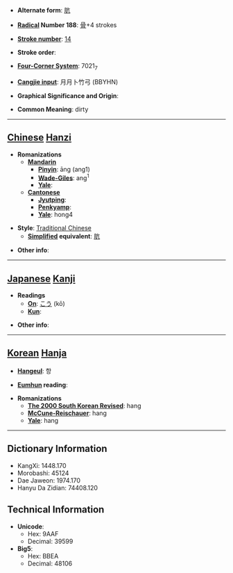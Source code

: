 * '''Alternate form''': [[肮]]

* '''[[Wiktionary:Chinese radical index| Radical]] Number 188''': [[Wiktionary:Chinese radical index 骨|骨]]+4 strokes

* '''[[Wiktionary:Chinese total strokes index|Stroke number]]''': [[Wiktionary:Chinese total strokes index 14|14]]

* '''Stroke order''': 

* '''[[Wiktionary:Chinese four corner index|Four-Corner System]]''': 7021<sub>7</sub>

* '''[[Wiktionary:Chinese Cangjie index|Cangjie input]]''': 月月卜竹弓 (BBYHN)

* '''Graphical Significance and Origin''': 

* '''Common Meaning''': dirty

----

== [[Chinese]] [[Hanzi]] ==

* '''Romanizations'''
** '''[[Mandarin]]'''
*** '''[[Pinyin]]''': āng (ang1)
*** '''[[Wade-Giles]]''': ang<sup>1</sup>
*** '''[[Yale]]''': 
** '''[[Cantonese]]'''
*** '''[[Jyutping]]''':
*** '''[[Penkyamp]]''': 
*** '''[[Yale]]''': hong4

* '''Style''': [[Traditional Chinese]] 
** '''[[Simplified Chinese|Simplified]] equivalent''': [[肮]]

* '''Other info''': 

----

== [[Japanese]] [[Kanji]] ==

* '''Readings'''
** '''[[On]]''': [[こう]] (kō)
** '''[[Kun]]''': 

* '''Other info''':  

----

== [[Korean]] [[Hanja]] ==

* '''[[Hangeul]]''': 항

* '''[[Eumhun]] reading''': 

* '''Romanizations'''
** '''[[The 2000 South Korean Revised Romanization|The 2000 South Korean Revised]]''': hang
** '''[[McCune-Reischauer]]''': hang
** '''[[Yale]]''': hang

----

== Dictionary Information ==

* KangXi: 1448.170
* Morobashi: 45124
* Dae Jaweon: 1974.170
* Hanyu Da Zidian: 74408.120

== Technical Information ==

* '''Unicode''':
** Hex: 9AAF
** Decimal: 39599
* '''Big5''':
** Hex: BBEA
** Decimal: 48106